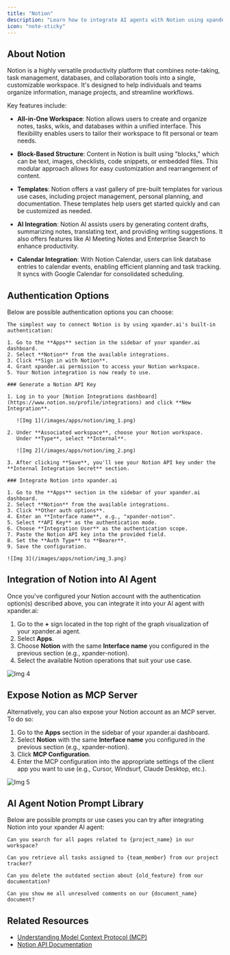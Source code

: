 ```yaml
---
title: "Notion"
description: "Learn how to integrate AI agents with Notion using xpander.ai. Create intelligent workflows that automate tasks, generate content, summarize notes, and enhance decision-making."
icon: "note-sticky"
---
```


## About Notion

Notion is a highly versatile productivity platform that combines note-taking, task management, databases, and collaboration tools into a single, customizable workspace. It's designed to help individuals and teams organize information, manage projects, and streamline workflows.

Key features include:

- **All-in-One Workspace**: Notion allows users to create and organize notes, tasks, wikis, and databases within a unified interface. This flexibility enables users to tailor their workspace to fit personal or team needs. 

- **Block-Based Structure**: Content in Notion is built using "blocks," which can be text, images, checklists, code snippets, or embedded files. This modular approach allows for easy customization and rearrangement of content.

- **Templates**: Notion offers a vast gallery of pre-built templates for various use cases, including project management, personal planning, and documentation. These templates help users get started quickly and can be customized as needed. 

- **AI Integration**: Notion AI assists users by generating content drafts, summarizing notes, translating text, and providing writing suggestions. It also offers features like AI Meeting Notes and Enterprise Search to enhance productivity. 

- **Calendar Integration**: With Notion Calendar, users can link database entries to calendar events, enabling efficient planning and task tracking. It syncs with Google Calendar for consolidated scheduling. 

## Authentication Options

Below are possible authentication options you can choose:

<Tabs>

  <Tab title="Built-in xpander.ai Auth">

    The simplest way to connect Notion is by using xpander.ai's built-in authentication:

    1. Go to the **Apps** section in the sidebar of your xpander.ai dashboard.  
    2. Select **Notion** from the available integrations.  
    3. Click **Sign in with Notion**.  
    4. Grant xpander.ai permission to access your Notion workspace.  
    5. Your Notion integration is now ready to use.

  </Tab>

  <Tab title="API Access">

    ### Generate a Notion API Key

    1. Log in to your [Notion Integrations dashboard](https://www.notion.so/profile/integrations) and click **New Integration**.  

       ![Img 1](/images/apps/notion/img_1.png)

    2. Under **Associated workspace**, choose your Notion workspace.  
       Under **Type**, select **Internal**.  

       ![Img 2](/images/apps/notion/img_2.png)

    3. After clicking **Save**, you'll see your Notion API key under the **Internal Integration Secret** section.

    ### Integrate Notion into xpander.ai

    1. Go to the **Apps** section in the sidebar of your xpander.ai dashboard.  
    2. Select **Notion** from the available integrations.  
    3. Click **Other auth options**.  
    4. Enter an **Interface name**, e.g., "xpander-notion".  
    5. Select **API Key** as the authentication mode.  
    6. Choose **Integration User** as the authentication scope.  
    7. Paste the Notion API key into the provided field.  
    8. Set the **Auth Type** to **Bearer**.  
    9. Save the configuration.  

    ![Img 3](/images/apps/notion/img_3.png)

  </Tab>
</Tabs>

## Integration of Notion into AI Agent

Once you've configured your Notion account with the authentication option(s) described above, you can integrate it into your AI agent with xpander.ai:

1. Go to the **+** sign located in the top right of the graph visualization of your xpander.ai agent.  
2. Select **Apps**.  
3. Choose **Notion** with the same **Interface name** you configured in the previous section (e.g., xpander-notion).  
4. Select the available Notion operations that suit your use case.  

![Img 4](/images/apps/notion/img_4.png)

## Expose Notion as MCP Server

Alternatively, you can also expose your Notion account as an MCP server. To do so:

1. Go to the **Apps** section in the sidebar of your xpander.ai dashboard.  
2. Select **Notion** with the same **Interface name** you configured in the previous section (e.g., xpander-notion).  
3. Click **MCP Configuration**.  
4. Enter the MCP configuration into the appropriate settings of the client app you want to use (e.g., Cursor, Windsurf, Claude Desktop, etc.).

![Img 5](/images/apps/notion/img_5.png)

## AI Agent Notion Prompt Library

Below are possible prompts or use cases you can try after integrating Notion into your xpander AI agent:

```
Can you search for all pages related to {project_name} in our workspace?
```

````
Can you retrieve all tasks assigned to {team_member} from our project tracker?
````

```
Can you delete the outdated section about {old_feature} from our documentation?
```

```
Can you show me all unresolved comments on our {document_name} document?
```

## Related Resources

- [Understanding Model Context Protocol (MCP)](/docs/05-human-interfaces/04-mcp)
- [Notion API Documentation](https://developers.notion.com/reference/intro)